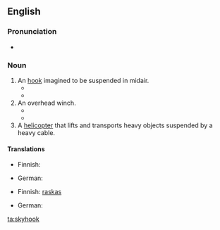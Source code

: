 ==English==

===Pronunciation===
* {{IPA|/ˈskaɪˌhʊk/|lang=en}}

===Noun===
{{wikipedia}}
{{en-noun}}

# An [[hook]] imagined to be suspended in midair.
#* {{quote-book
 | year = 1995
 | title = Darwin's Dangerous Idea: Evolution and the Meanings of Life
 | author = {{w|Daniel Dennett}}
 | isbn = 0-684-80290-2
 | page = 80
 | pageurl = http://books.google.com/books?id=FvRqtnpVotwC&pg=PA80&dq=skyhooks
 | passage = Those who yearn for '''skyhooks''' call those who eagerly settle for cranes "reductionists", and they can often make reductionism seem philistine and heartless.
}}
#* {{quote-book
 | date = 2012-06-19
 | title = On the Origin of Tepees: The Evolution of Ideas (and Ourselves)
 | author = Jonnie Hughes
 | location = New York
 | publisher = Free Press
 | isbn = 1439110247
 | page = 188
 | pageurl = http://books.google.com/books?id=fA396xcLvQcC&pg=PA188&dq=skyhook
 | passage = It wasn't a miraculous '''skyhook'''—no god was needed.
}}
# An overhead winch.
#* {{quote-magazine
 | year = 2009
 | month = January
 | author = Mike Brown
 | title = The Art of Dismantling Your Restoration Project
 | magazine = Walneck's Classic Cycle Trader
 | page = 109
 | pageurl = http://books.google.com/books?id=AnunTPRQpf8C&pg=PA109&dq=skyhook
 | passage = To each bolt attach a short length of chain and then run the individual chains to another large one that is run up to the '''skyhook''', which is nothing more than a ratchet cable winch held by an overhead rafter.
}}
#* {{quote-book
 | year = 2013
 | title = Jared's Song: Elrek's Rise
 | author = Mike Ginns
 | location = Bloomington, IN
 | publisher = {{w|AuthorHouse}}
 | page = 394
 | pageurl = http://books.google.com/books?id=cSxuuC37fk0C&pg=PA394&dq=skyhook
 | passage = Jeta stood with her knobbly fists on her hips watching the two of them Goo the cylinders to the '''skyhooks'''. Those were the invaluable little workhorses of the construction forces everywhere. A simple but powerful grav unit with a winch and a hook.
}}
# A [[helicopter]] that lifts and transports heavy objects suspended by a heavy cable.

====Translations====
{{trans-top|imaginary hook suspended in the air}}
* Finnish: {{t|fi|avaruuskoukku}}
{{trans-mid}}
* German: {{t|de|Skyhook|m}}
{{trans-bottom}}

{{trans-top|helicopter that lifts and transports heavy objects}}
* Finnish: [[raskas#Finnish|raskas]] {{t|fi|kuljetushelikopteri}}
{{trans-mid}}
* German: {{t|de|Skyhook|m}}
{{trans-bottom}}

[[ta:skyhook]]